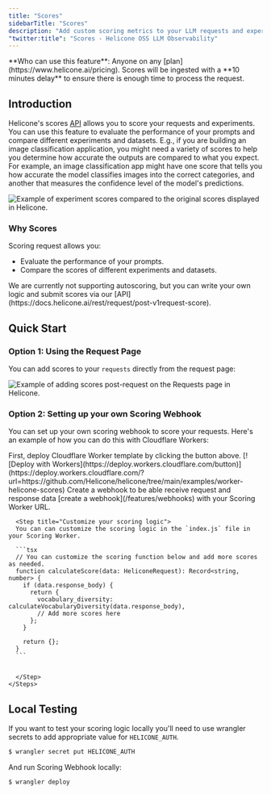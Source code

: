 ```yaml
---
title: "Scores"
sidebarTitle: "Scores"
description: "Add custom scoring metrics to your LLM requests and experiments. Evaluate prompt performance, compare results across datasets, and quantify model outputs for continuous improvement."
"twitter:title": "Scores - Helicone OSS LLM Observability"
---
```



<Info>
  **Who can use this feature**: Anyone on any
  [plan](https://www.helicone.ai/pricing).
</Info>

<Warning>
  Scores will be ingested with a **10 minutes delay** to ensure there is enough
  time to process the request.
</Warning>

## Introduction

Helicone's scores [API](https://docs.helicone.ai/rest/request/post-v1request-score) allows you to score your requests and experiments. You can use this feature to evaluate the performance of your prompts and compare different experiments and datasets. E.g., if you are building an image classification application, you might need a variety of scores to help you determine how accurate the outputs are compared to what you expect. For example, an image classification app might have one score that tells you how accurate the model classifies images into the correct categories, and another that measures the confidence level of the model's predictions.

<Frame caption="Example: Experiment scores. ">
  <img
    src="/images/scores/example-experiment-scores.png"
    alt="Example of experiment scores compared to the original scores displayed in Helicone."
  />
</Frame>

### Why Scores

Scoring request allows you:

- Evaluate the performance of your prompts.
- Compare the scores of different experiments and datasets.

<Info>
  We are currently not supporting autoscoring, but you can write your own logic
  and submit scores via our
  [API](https://docs.helicone.ai/rest/request/post-v1request-score).
</Info>

## Quick Start

### Option 1: Using the Request Page

You can add scores to your `requests` directly from the request page:

<Frame caption="Example: Adding scores on the request page. ">
  <img
    src="/images/scores/example-scores-request-page.png"
    alt="Example of adding scores post-request on the Requests page in Helicone."
  />
</Frame>

### Option 2: Setting up your own Scoring Webhook

You can set up your own scoring webhook to score your requests. Here's an example of how you can do this with Cloudflare Workers:

<Tabs>
  <Tab title="Example">
    <Steps>
    <Step title="Deploy Worker">
    First, deploy Cloudflare Worker template by clicking the button above. [![Deploy with Workers](https://deploy.workers.cloudflare.com/button)](https://deploy.workers.cloudflare.com/?url=https://github.com/Helicone/helicone/tree/main/examples/worker-helicone-scores)
    </Step>
      <Step title="Create a Webhook">
     Create a webhook to be able receive request and response data [create a webhook](/features/webhooks) with your Scoring Worker URL.
      </Step>

      <Step title="Customize your scoring logic">
      You can can customize the scoring logic in the `index.js` file in your Scoring Worker.

      ```tsx
      // You can customize the scoring function below and add more scores as needed.
      function calculateScore(data: HeliconeRequest): Record<string, number> {
        if (data.response_body) {
          return {
            vocabulary_diversity: calculateVocabularyDiversity(data.response_body),
            // Add more scores here
          };
        }

        return {};
      }
      ```


      </Step>
    </Steps>

  </Tab>
</Tabs>

## Local Testing

If you want to test your scoring logic locally you'll need to use wrangler secrets to add appropriate value for `HELICONE_AUTH`.

```sh
$ wrangler secret put HELICONE_AUTH
```

And run Scoring Webhook locally:

```sh
$ wrangler deploy
```

<QuestionsSection />
